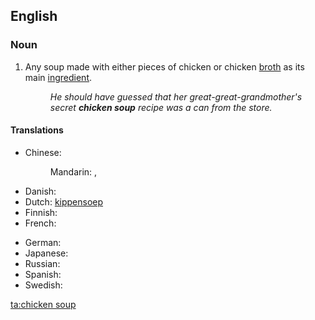 ==English==
{{wikipedia}}

===Noun===
{{en-noun|s|-|sg=[[chicken]] [[soup]]}}

# Any soup made with either pieces of chicken or chicken [[broth]] as its main [[ingredient]].
#: ''He should have guessed that her great-great-grandmother's secret '''chicken soup''' recipe was a can from the store.''

====Translations====
{{trans-top|soup with chicken as main ingredient}}
* Chinese:
*: Mandarin: {{t-|cmn|雞湯|sc=Hani}}, {{t-|cmn|鸡汤|tr=jītāng|sc=Hani}}
* Danish: {{t|da|hønsekødssuppe}}
* Dutch: [[kippensoep]]
* Finnish: {{t-|fi|kanakeitto}}
* French: {{t|fr|soupe de poulet}}
{{trans-mid}}
* German: {{t|de|Hühnersuppe}}
* Japanese: {{t|ja|チキンスープ|tr=chikinsūpu}}
* Russian: {{t|ru|куриный суп|m|tr=kurínyj sup}}
* Spanish: {{t|es|sopa de pollo}}
* Swedish: {{t|sv|kycklingssoppa}}
{{trans-bottom}}

[[ta:chicken soup]]